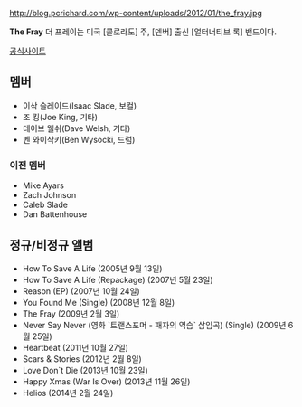 http://blog.pcrichard.com/wp-content/uploads/2012/01/the_fray.jpg

'''The Fray''' 더 프레이는 미국 [콜로라도] 주, [덴버] 출신 [얼터너티브 록] 밴드이다.

[http://www.thefray.net/ 공식사이트]

== 멤버 ==
* 이삭 슬레이드(Isaac Slade, 보컬)
* 조 킹(Joe King, 기타)
* 데이브 웰쉬(Dave Welsh, 기타)
* 벤 와이삭키(Ben Wysocki, 드럼)
=== 이전 멤버 ===
* Mike Ayars
* Zach Johnson
* Caleb Slade
* Dan Battenhouse 

== 정규/비정규 앨범 ==
* How To Save A Life (2005년 9월 13일)
* How To Save A Life (Repackage) (2007년 5월 23일)
* Reason (EP) (2007년 10월 24일)
* You Found Me (Single) (2008년 12월 8일)
* The Fray (2009년 2월 3일)
* Never Say Never (영화 `트랜스포머 - 패자의 역습` 삽입곡) (Single) (2009년 6월 25일)
* Heartbeat (2011년 10월 27일)
* Scars & Stories (2012년 2월 8일)
* Love Don`t Die (2013년 10월 23일)
* Happy Xmas (War Is Over) (2013년 11월 26일)
* Helios (2014년 2월 24일)
